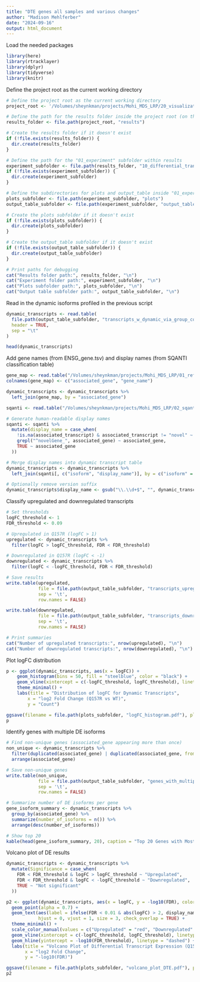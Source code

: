 ```yaml
---
title: "DTE genes all samples and various changes"
author: "Madison Mehlferber"
date: "2024-09-16"
output: html_document
---
```


Load the needed packages 
```r
library(here)
library(rtracklayer)
library(dplyr)
library(tidyverse)
library(knitr)
```

Define the project root as the current working directory
```r
# Define the project root as the current working directory
project_root <- '/Volumes/sheynkman/projects/Mohi_MDS_LRP/20_visualization/DTE_MM_scripts'

# Define the path for the results folder inside the project root (on the same level as the scripts folder)
results_folder <- file.path(project_root, "results")

# Create the results folder if it doesn't exist
if (!file.exists(results_folder)) {
  dir.create(results_folder)
}

# Define the path for the "01_experiment" subfolder within results
experiment_subfolder <- file.path(results_folder, "10_differential_transcript_expression")
if (!file.exists(experiment_subfolder)) {
  dir.create(experiment_subfolder)
}

# Define the subdirectories for plots and output_table inside "01_experiment"
plots_subfolder <- file.path(experiment_subfolder, "plots")
output_table_subfolder <- file.path(experiment_subfolder, "output_table")

# Create the plots subfolder if it doesn't exist
if (!file.exists(plots_subfolder)) {
  dir.create(plots_subfolder)
}

# Create the output_table subfolder if it doesn't exist
if (!file.exists(output_table_subfolder)) {
  dir.create(output_table_subfolder)
}

# Print paths for debugging
cat("Results folder path:", results_folder, "\n")
cat("Experiment folder path:", experiment_subfolder, "\n")
cat("Plots subfolder path:", plots_subfolder, "\n")
cat("Output table subfolder path:", output_table_subfolder, "\n")
```

Read in the dynamic isoforms profiled in the previous script
```r
dynamic_transcripts <- read.table(
  file.path(output_table_subfolder, "transcripts_w_dynamic_via_group_comparison_top500.txt"), 
  header = TRUE, 
  sep = "\t"
)

head(dynamic_transcripts)
```
Add gene names (from ENSG_gene.tsv) and display names (from SQANTI classification table)
```r
gene_map <- read.table("/Volumes/sheynkman/projects/Mohi_MDS_LRP/01_reference_tables/ensg_gene.tsv", header = TRUE, sep = "\t")
colnames(gene_map) <- c("associated_gene", "gene_name")

dynamic_transcripts <- dynamic_transcripts %>%
  left_join(gene_map, by = "associated_gene")

sqanti <- read.table("/Volumes/sheynkman/projects/Mohi_MDS_LRP/02_sqanti/MDS_classification.txt", sep = "\t", header = TRUE)

# Generate human-readable display names
sqanti <- sqanti %>%
  mutate(display_name = case_when(
    !is.na(associated_transcript) & associated_transcript != "novel" ~ associated_transcript,
    grepl("^novelGene_", associated_gene) ~ associated_gene,
    TRUE ~ associated_gene
  ))

# Merge display names into dynamic transcript table
dynamic_transcripts <- dynamic_transcripts %>%
  left_join(sqanti[, c("isoform", "display_name")], by = c("isoform" = "isoform"))

# Optionally remove version suffix
dynamic_transcripts$display_name <- gsub("\\.\\d+$", "", dynamic_transcripts$display_name)
```
Classify upregulated and downregulated transcripts
```r
# Set thresholds
logFC_threshold <- 1
FDR_threshold <- 0.09

# Upregulated in Q157R (logFC > 1)
upregulated <- dynamic_transcripts %>%
  filter(logFC > logFC_threshold, FDR < FDR_threshold)

# Downregulated in Q157R (logFC < -1)
downregulated <- dynamic_transcripts %>%
  filter(logFC < -logFC_threshold, FDR < FDR_threshold)

# Save results
write.table(upregulated, 
            file = file.path(output_table_subfolder, "transcripts_upregulated_in_Q157R.txt"), 
            sep = '\t', 
            row.names = FALSE)

write.table(downregulated, 
            file = file.path(output_table_subfolder, "transcripts_downregulated_in_Q157R.txt"), 
            sep = '\t', 
            row.names = FALSE)

# Print summaries
cat("Number of upregulated transcripts:", nrow(upregulated), "\n")
cat("Number of downregulated transcripts:", nrow(downregulated), "\n")

```


Plot logFC distribution 
```r
p <- ggplot(dynamic_transcripts, aes(x = logFC)) +
    geom_histogram(bins = 50, fill = "steelblue", color = "black") +
    geom_vline(xintercept = c(-logFC_threshold, logFC_threshold), linetype = "dashed", color = "red") +
    theme_minimal() +
    labs(title = "Distribution of logFC for Dynamic Transcripts",
        x = "log2 Fold Change (Q157R vs WT)",
        y = "Count")

ggsave(filename = file.path(plots_subfolder, "logFC_histogram.pdf"), plot = p, width = 8, height = 6)
p
```

Identify genes with multiple DE isoforms
```r
# Find non-unique genes (associated_gene appearing more than once)
non_unique <- dynamic_transcripts %>%
  filter(duplicated(associated_gene) | duplicated(associated_gene, fromLast = TRUE)) %>%
  arrange(associated_gene)

# Save non-unique genes
write.table(non_unique, 
            file = file.path(output_table_subfolder, "genes_with_multiple_dynamic_isoforms.txt"), 
            sep = '\t', 
            row.names = FALSE)

# Summarize number of DE isoforms per gene
gene_isoform_summary <- dynamic_transcripts %>%
  group_by(associated_gene) %>%
  summarize(number_of_isoforms = n()) %>%
  arrange(desc(number_of_isoforms))

# Show top 20
kable(head(gene_isoform_summary, 20), caption = "Top 20 Genes with Most Dynamic Isoforms")

```

Volcano plot of DE results
```r
dynamic_transcripts <- dynamic_transcripts %>%
  mutate(Significance = case_when(
    FDR < FDR_threshold & logFC > logFC_threshold ~ "Upregulated",
    FDR < FDR_threshold & logFC < -logFC_threshold ~ "Downregulated",
    TRUE ~ "Not significant"
  ))

p2 <- ggplot(dynamic_transcripts, aes(x = logFC, y = -log10(FDR), color = Significance)) +
  geom_point(alpha = 0.7) +
  geom_text(aes(label = ifelse(FDR < 0.01 & abs(logFC) > 2, display_name, "")),
            hjust = 0, vjust = 1, size = 3, check_overlap = TRUE) +
  theme_minimal() +
  scale_color_manual(values = c("Upregulated" = "red", "Downregulated" = "blue", "Not significant" = "grey")) +
  geom_vline(xintercept = c(-logFC_threshold, logFC_threshold), linetype = "dashed") +
  geom_hline(yintercept = -log10(FDR_threshold), linetype = "dashed") +
  labs(title = "Volcano Plot of Differential Transcript Expression (Q157R vs WT)",
       x = "log2 Fold Change",
       y = "-log10(FDR)")

ggsave(filename = file.path(plots_subfolder, "volcano_plot_DTE.pdf"), plot = p2, width = 8, height = 6)
p2
```

